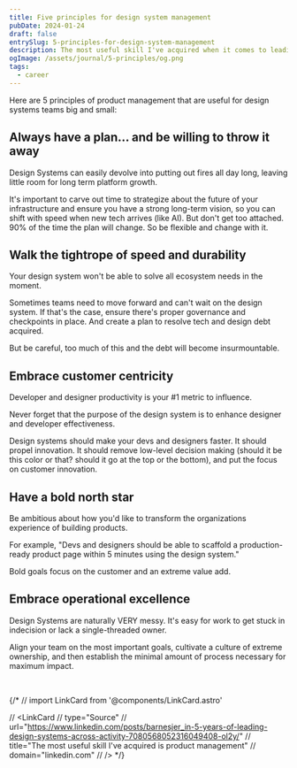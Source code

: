 ```yaml
---
title: Five principles for design system management
pubDate: 2024-01-24
draft: false
entrySlug: 5-principles-for-design-system-management
description: The most useful skill I've acquired when it comes to leading a design system team is product management.
ogImage: /assets/journal/5-principles/og.png
tags:
  - career
---
```


Here are 5 principles of product management that are useful for design systems teams big and small:

## Always have a plan... and be willing to throw it away

Design Systems can easily devolve into putting out fires all day long, leaving little room for long term platform growth.

It's important to carve out time to strategize about the future of your infrastructure and ensure you have a strong long-term vision, so you can shift with speed when new tech arrives (like AI). But don't get too attached. 90% of the time the plan will change. So be flexible and change with it.

## Walk the tightrope of speed and durability

Your design system won't be able to solve all ecosystem needs in the moment.

Sometimes teams need to move forward and can't wait on the design system. If that's the case, ensure there's proper governance and checkpoints in place. And create a plan to resolve tech and design debt acquired.

But be careful, too much of this and the debt will become insurmountable.

## Embrace customer centricity

Developer and designer productivity is your #1 metric to influence.

Never forget that the purpose of the design system is to enhance designer and developer effectiveness.

Design systems should make your devs and designers faster. It should propel innovation. It should remove low-level decision making (should it be this color or that? should it go at the top or the bottom), and put the focus on customer innovation.

## Have a bold north star

Be ambitious about how you'd like to transform the organizations experience of building products.

For example, "Devs and designers should be able to scaffold a production-ready product page within 5 minutes using the design system."

Bold goals focus on the customer and an extreme value add.

## Embrace operational excellence

Design Systems are naturally VERY messy. It's easy for work to get stuck in indecision or lack a single-threaded owner.

Align your team on the most important goals, cultivate a culture of extreme ownership, and then establish the minimal amount of process necessary for maximum impact.

<br />

{/* // import LinkCard from '@components/LinkCard.astro'

// <LinkCard
// type="Source"
// url="https://www.linkedin.com/posts/barnesjer_in-5-years-of-leading-design-systems-across-activity-7080568052316049408-ol2y/"
// title="The most useful skill I've acquired is product management"
// domain="linkedin.com"
// /> */}
